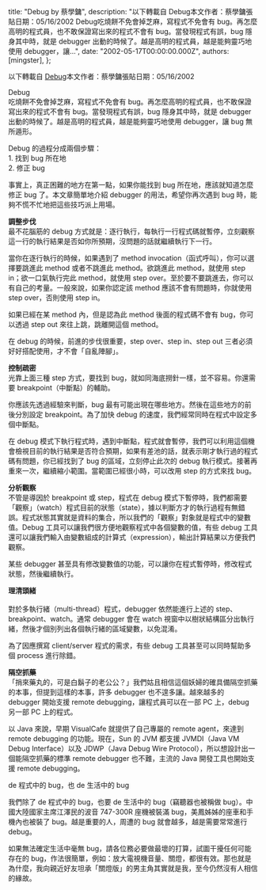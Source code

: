 
  title: "Debug by 蔡學鏞",
  description: "以下轉載自 Debug本文作者：蔡學鏞張貼日期：05/16/2002 Debug吃燒餅不免會掉芝麻，寫程式不免會有 bug。再怎麼高明的程式員，也不敢保證寫出來的程式不會有 bug。當發現程式有誤，bug 隱身其中時，就是 debugger 出動的時候了。越是高明的程式員，越是能夠靈巧地使用 debugger，讓...",
  date: "2002-05-17T00:00:00.000Z",
  authors: [mingster],
};

<p>以下轉載自 <a href="http://www.oreilly.com.tw/sleepless/debug.htm" target="_blank">Debug</a>本文作者：蔡學鏞張貼日期：05/16/2002</p>
<p>Debug<br />吃燒餅不免會掉芝麻，寫程式不免會有 bug。再怎麼高明的程式員，也不敢保證寫出來的程式不會有 bug。當發現程式有誤，bug 隱身其中時，就是 debugger 出動的時候了。越是高明的程式員，越是能夠靈巧地使用 debugger，讓 bug 無所遁形。</p>
<p>Debug 的過程分成兩個步驟：<br />1. 找到 bug 所在地<br />2. 修正 bug</p>
<p>事實上，真正困難的地方在第一點，如果你能找到 bug 所在地，應該就知道怎麼修正 bug 了。本文章簡單地介紹 debugger 的用法，希望你再次遇到 bug 時，能夠不慌不忙地把這些技巧派上用場。</p>
<p><strong>調整步伐<br /></strong>最不花腦筋的 debug 方式就是：逐行執行，每執行一行程式碼就暫停，立刻觀察這一行的執行結果是否如你所預期，沒問題的話就繼續執行下一行。</p>
<p>當你在逐行執行的時候，如果遇到了 method invocation（函式呼叫），你可以選擇要跳進此 method 或者不跳進此 method。欲跳進此 method，就使用 step in；欲一口氣執行完此 method，就使用 step over。至於要不要跳進去，你可以有自己的考量。一般來說，如果你認定該 method 應該不會有問題時，你就使用 step over，否則使用 step in。</p>
<p>如果已經在某 method 內，但是認為此 method 後面的程式碼不會有 bug，你可以透過 step out 來往上跳，跳離開這個 method。</p>
<p>在 debug 的時候，前進的步伐很重要，step over、step in、step out 三者必須好好搭配使用，才不會「自亂陣腳」。</p>
<p><strong>控制疏密<br /></strong>光靠上面三種 step 方式，要找到 bug，就如同海底撈針一樣，並不容易。你還需要 breakpoint（中斷點）的輔助。</p>
<p>你應該先透過經驗來判斷，bug 最有可能出現在哪些地方。然後在這些地方的前後分別設定 breakpoint。為了加快 debug 的速度，我們經常同時在程式中設定多個中斷點。</p>
<p>在 debug 模式下執行程式時，遇到中斷點，程式就會暫停，我們可以利用這個機會檢視目前的執行結果是否符合預期，如果有差池的話，就表示剛才執行過的程式碼有問題，你已經找到了 bug 的區域，立刻停止此次的 debug 執行模式。接著再重來一次，繼續縮小範圍。當範圍已經很小時，可以改用 step 的方式來找 bug。</p>
<p><strong>分析觀察<br /></strong>不管是導因於 breakpoint 或 step，程式在 debug 模式下暫停時，我們都需要「觀察」（watch）程式目前的狀態（state），據以判斷方才的執行過程有無錯誤。程式狀態其實就是資料的集合，所以我們的「觀察」對象就是程式中的變數值。Debug 工具可以讓我們很方便地觀察程式中各個變數的值，有些 debug 工具還可以讓我們輸入由變數組成的計算式（expression），輸出計算結果以方便我們觀察。</p>
<p>某些 debugger 甚至具有修改變數值的功能，可以讓你在程式暫停時，修改程式狀態，然後繼續執行。</p>
<p><strong>理清頭緒<br /></strong><br />對於多執行緒（multi-thread）程式，debugger 依然能進行上述的 step、breakpoint、watch。通常 debugger 會在 watch 視窗中以樹狀結構區分出執行緒，然後才個別列出各個執行緒的區域變數，以免混淆。</p>
<p>為了因應撰寫 client/server 程式的需求，有些 debug 工具甚至可以同時幫助多個 process 進行除錯。</p>
<p><strong>隔空抓藥<br /></strong>「捎來藥丸的，可是白鬍子的老公公？」我們姑且相信這個妖婦的確具備隔空抓藥的本事，但提到這樣的本事，許多 debugger 也不遑多讓。越來越多的 debugger 開始支援 remote debugging，讓程式員可以在一部 PC 上，debug 另一部 PC 上的程式。</p>
<p>以 Java 來說，早期 VisualCafe 就提供了自己專屬的 remote agent，來達到 remote debugging 的功能。現在，Sun 的 JVM 都支援 JVMDI（Java VM Debug Interface）以及 JDWP（Java Debug Wire Protocol），所以想設計出一個能隔空抓藥的標準 remote debugger 也不難，主流的 Java 開發工具也開始支援 remote debugging。</p>
<p>de 程式中的 bug，也 de 生活中的 bug</p>
<p>我們除了 de 程式中的 bug，也要 de 生活中的 bug（竊聽器也被稱做 bug）。中國大陸國家主席江澤民的波音 747-300R 座機被裝滿 bug，美鳳姊姊的座車和手機內也被裝了 bug。越是重要的人，周遭的 bug 就會越多，越是需要常常進行 debug。</p>
<p>如果無法確定生活中毫無 bug，請各位務必要做最壞的打算，試圖干擾任何可能存在的 bug，作法很簡單，例如：放大電視機音量、關燈，都很有效。那也就是為什麼，我向親近好友坦承「關燈版」的男主角其實就是我，至今仍然沒有人相信的緣故。</p>
